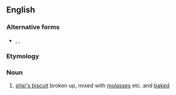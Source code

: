 ==English==

===Alternative forms===
* {{l|en|dandyfunk}}, {{l|en|dundyfunk}}, {{l|en|dundy-funk}}

===Etymology===
{{rfe|lang=en}}

===Noun===
{{en-noun|-}}

# {{lb|en|obsolete|nautical}} [[ship's biscuit]] broken up, mixed with [[molasses]] etc. and [[baked]]